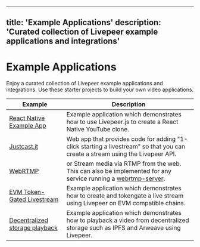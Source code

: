 
---
title: 'Example Applications'
description: 'Curated collection of Livepeer example applications and integrations'
---

# Example Applications

Enjoy a curated collection of Livepeer example applications and integrations. Use these starter projects to build your own video applications.

| Example                                                                                      | Description                                                                                                                                                                                                                                                                                                                                                                                                                                     |
| -------------------------------------------------------------------------------------------- | ----------------------------------------------------------------------------------------------------------------------------------------------------------------------------------------------------------------------------------------------------------------------------------------------------------------------------------------------------------------------------------------------------------------------------------------------- |
| [React Native Example App](https://github.com/suhailkakar/Livepeer-YouTube)                  | Example application which demonstrates how to use Livepeer.js to create a React Native YouTube clone.                                                                                                                                                                                                                                                                                                                                           |
| [Justcast.it](https://github.com/victorges/justcast.it)                                      | Web app that provides code for adding "1-click starting a livestream" so that you can create a stream using the Livepeer API.                                                                                                                                                                                                                                                                                                                   |
| [WebRTMP](https://github.com/livepeer/webrtmp-sdk)                                           | or Stream media via RTMP from the web. This can also be implemented for any service running a [webrtmp-server](https://github.com/livepeer/webrtmp-sdk).                                                                                                                                                                                                                                                                                                                                                                                                                                                                                                                                                                
| [EVM Token-Gated Livestream](https://github.com/suhailkakar/Livepeer-EVM-Tokengating)                  | Example application which demonstrates how to create and tokengate a live stream using Livepeer on EVM compatible chains.                                                                                                                                                                                                                                                                                                                       |
| [Decentralized storage playback](https://github.com/suhailkakar/livepeer-dStorage-playback/) | Example application which demonstrates how to playback a video from decentralized storage such as IPFS and Arweave using Livepeer.                                                                                                                                                                                                                                                                                                              

